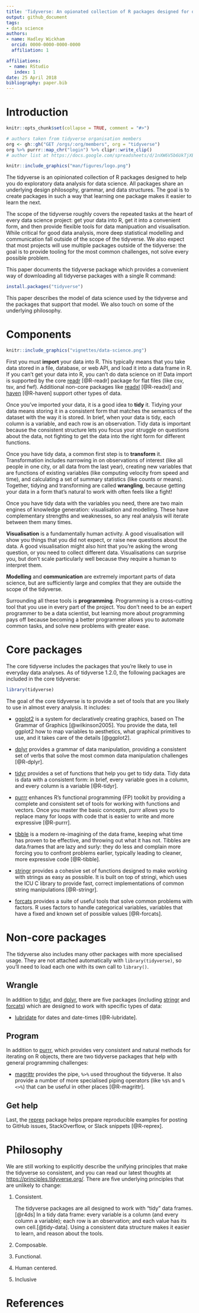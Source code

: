 ```yaml
---
title: 'Tidyverse: An opionated collection of R packages designed for data science'
output: github_document
tags:
- data science
authors:
- name: Hadley Wickham
  orcid: 0000-0000-0000-0000
  affiliation: 1

affiliations:
 - name: RStudio
   index: 1
date: 25 April 2018
bibliography: paper.bib
---
```


# Introduction

```r
knitr::opts_chunk$set(collapse = TRUE, comment = "#>")
```

```r
# authors taken from tidyverse organisation members
org <- gh::gh("GET /orgs/:org/members", org = "tidyverse")
org %>% purrr::map_chr("login") %>% clipr::write_clip()
# author list at https://docs.google.com/spreadsheets/d/1nXW6V5b6UkTjXBbzYvSCgKrF6cfUEyUdtHup88qD5h4/edit#gid=0
```

```r
knitr::include_graphics("man/figures/logo.png")
```

The tidyverse is an opinionated collection of R packages designed to help you do exploratory data analysis for data science. All packages share an underlying design philosophy, grammar, and data structures. The goal is to create packages in such a way that learning one package makes it easier to learn the next.

The scope of the tidyverse roughly covers the repeated tasks at the heart of every data science project: get your data into R, get it into a convenient form, and then provide flexible tools for data manipuation and visualisation. While critical for good data analysis, more deep statistical modelling and communication fall outside of the scope of the tidyverse. We also expect that most projects will use multiple packages outside of the tidyverse: the goal is to provide tooling for the most common challenges, not solve every possible problem.

This paper documents the tidyverse package which provides a convenient way of downloading all tidyverse packages with a single R command:

```r
install.packages("tidyverse")
```

<!-- HW: define core and non-core here -->

This paper describes the model of data science used by the tidyverse and the packages that support that model. We also touch on some of the underlying philosophy.

# Components

<!-- reference to R4DS -->

```r
knitr::include_graphics("vignettes/data-science.png")
```

First you must __import__ your data into R. This typically means that you take data stored in a file, database, or web API, and load it into a data frame in R. If you can't get your data into R, you can't do data science on it! Data import is supported by the core [readr](https://readr.tidyverse.org/) [@R-readr] package for flat files (like csv, tsv, and fwf). Additional non-core packages like [readxl](https://readxl.tidyverse.org) [@R-readxl] and [haven](https://haven.tidyverse.org) [@R-haven] support other types of data.

<!-- HW: can you rewrite the following paragraphs following the template above, and hence eliminate the core and non-core sections? I've deleted the non-core packages that I don't think we need to explicitly mention -->

Once you've imported your data, it is a good idea to __tidy__ it. Tidying your data means storing it in a consistent form that matches the semantics of the dataset with the way it is stored. In brief, when your data is tidy, each column is a variable, and each row is an observation. Tidy data is important because the consistent structure lets you focus your struggle on questions about the data, not fighting to get the data into the right form for different functions.

Once you have tidy data, a common first step is to __transform__ it. Transformation includes narrowing in on observations of interest (like all people in one city, or all data from the last year), creating new variables that are functions of existing variables (like computing velocity from speed and time), and calculating a set of summary statistics (like counts or means). Together, tidying and transforming are called __wrangling__, because getting your data in a form that's natural to work with often feels like a fight!

Once you have tidy data with the variables you need, there are two main engines of knowledge generation: visualisation and modelling. These have complementary strengths and weaknesses, so any real analysis will iterate between them many times.

__Visualisation__ is a fundamentally human activity. A good visualisation will show you things that you did not expect, or raise new questions about the data. A good visualisation might also hint that you're asking the wrong question, or you need to collect different data. Visualisations can surprise you, but don't scale particularly well because they require a human to interpret them.

__Modelling__ and __communication__ are extremely important parts of data science, but are sufficiently large and complex that they are outside the scope of the tidyverse. 

<!-- Briefly mention shiny & Rmarkdown. Then many modelling packages in R tidy models effort -->

Surrounding all these tools is __programming__. Programming is a cross-cutting tool that you use in every part of the project. You don't need to be an expert programmer to be a data scientist, but learning more about programming pays off because becoming a better programmer allows you to automate common tasks, and solve new problems with greater ease.

# Core packages

The core tidyverse includes the packages that you're likely to use in everyday data analyses. As of tidyverse 1.2.0, the following packages are included in the core tidyverse:

```r
library(tidyverse)
```

The goal of the core tidyverse is to provide a set of tools that are you likely to use in almost every analysis. It includes:

* [ggplot2](https://ggplot2.tidyverse.org/) is a system for declaratively creating graphics, based on The Grammar of Graphics [@wilkinson2005]. You provide the data, tell ggplot2 how to map variables to aesthetics, what graphical primitives to use, and it takes care of the details [@ggplot2].

* [dplyr](https://dplyr.tidyverse.org/) provides a grammar of data manipulation, providing a consistent set of verbs that solve the most common data manipulation challenges [@R-dplyr].

* [tidyr](https://tidyr.tidyverse.org/) provides a set of functions that help you get to tidy data. Tidy data is data with a consistent form: in brief, every variable goes in a column, and every column is a variable [@R-tidyr].

* [purrr](https://purrr.tidyverse.org/) enhances R’s functional programming (FP) toolkit by providing a complete and consistent set of tools for working with functions and vectors. Once you master the basic concepts, purrr allows you to replace many for loops with code that is easier to write and more expressive [@R-purrr].

* [tibble](https://tibble.tidyverse.org/) is a modern re-imagining of the data frame, keeping what time has proven to be effective, and throwing out what it has not. Tibbles are data.frames that are lazy and surly: they do less and complain more forcing you to confront problems earlier, typically leading to cleaner, more expressive code [@R-tibble].

* [stringr](https://stringr.tidyverse.org/) provides a cohesive set of functions designed to make working with strings as easy as possible. It is built on top of stringi, which uses the ICU C library to provide fast, correct implementations of common string manipulations [@R-stringr].

* [forcats](https://forcats.tidyverse.org/) provides a suite of useful tools that solve common problems with factors. R uses factors to handle categorical variables, variables that have a fixed and known set of possible values [@R-forcats].

# Non-core packages

The tidyverse also includes many other packages with more specialised usage. They are not attached automatically with `library(tidyverse)`, so you’ll need to load each one with its own call to `library()`.

## Wrangle

In addition to [tidyr](https://tidyr.tidyverse.org), and [dplyr](https://dplyr.tidyverse.org), there are five packages (including [stringr](https://stringr.tidyverse.org) and [forcats](https://forcats.tidyverse.org)) which are designed to work with specific types of data:

* [lubridate](https://lubridate.tidyverse.org) for dates and date-times [@R-lubridate].

## Program

In addition to [purrr](https://purrr.tidyverse.org), which provides very consistent and natural methods for iterating on R objects, there are two tidyverse packages that help with general programming challenges:

* [magrittr](https://magrittr.tidyverse.org) provides the pipe, `%>%` used
  throughout the tidyverse. It also provide a number of more specialised
  piping operators (like `%$%` and `%<>%`) that can be useful in other places [@R-magrittr].

## Get help

<!-- Not sure where to mention this.  -->

Last, the [reprex](https://reprex.tidyverse.org/) package helps prepare reproducible examples for posting to GitHub issues, StackOverflow, or Slack snippets [@R-reprex].

# Philosophy

We are still working to explicitly describe the unifying principles that make the tidyverse so consistent, and you can read our latest thoughts at <https://principles.tidyverse.org/>. There are five underlying principles that are unlikely to change:

1.  Consistent.
    
    The tidyverse packages are all designed to work with "tidy" data
    frames.[@r4ds] In a tidy data frame: every variable is a column (and every
    column a variable); each row is an observation; and each value has its own
    cell.[@tidy-data]. Using a consistent data structure makes it easier to learn,
    and reason about the tools.
    
1.  Composable.

    <!-- something about the pipe -->

1.  Functional.

1.  Human centered.

1.  Inclusive

<!-- Can you take a stab at writing a paragraph for each of the points above? -->

# References


